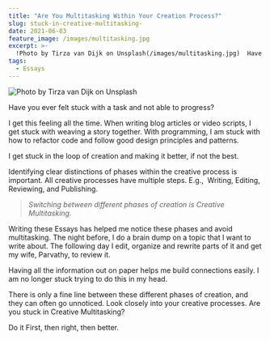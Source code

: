 ```yaml
---
title: "Are You Multitasking Within Your Creation Process?"
slug: stuck-in-creative-multitasking-
date: 2021-06-03
feature_image: /images/multitasking.jpg
excerpt: >-
  !Photo by Tirza van Dijk on Unsplash(/images/multitasking.jpg)  Have you ever felt stuck with a task and not able to progress?  I get this feeling all the time. When...
tags:
  - Essays
---
```

![Photo by Tirza van Dijk on Unsplash](/images/multitasking.jpg)

Have you ever felt stuck with a task and not able to progress?

I get this feeling all the time. When writing blog articles or video scripts, I get stuck with weaving a story together. With programming, I am stuck with how to refactor code and follow good design principles and patterns.

I get stuck in the loop of creation and making it better, if not the best.

Identifying clear distinctions of phases within the creative process is important. All creative processes have multiple steps. E.g.,  Writing, Editing, Reviewing, and Publishing.

> _Switching between different phases of creation is Creative Multitasking._

Writing these Essays has helped me notice these phases and avoid multitasking. The night before, I do a brain dump on a topic that I want to write about. The following day I edit, organize and rewrite parts of it and get my wife, Parvathy, to review it.

Having all the information out on paper helps me build connections easily. I am no longer stuck trying to do this in my head.

There is only a fine line between these different phases of creation, and they can often go unnoticed. Look closely into your creative processes. Are you stuck in Creative Multitasking?

Do it First, then right, then better.